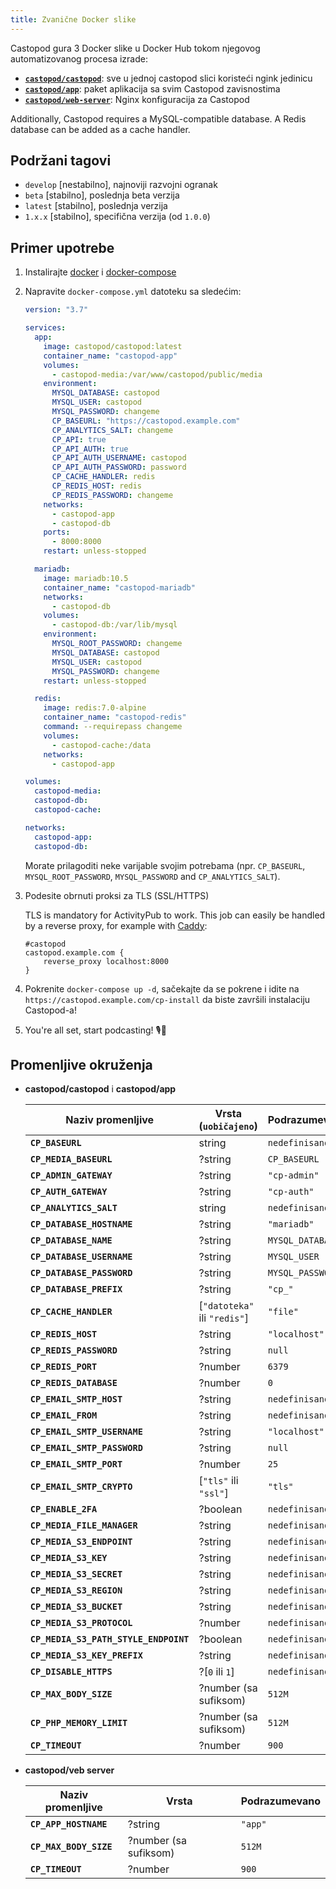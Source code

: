 ```yaml
---
title: Zvanične Docker slike
---
```


Castopod gura 3 Docker slike u Docker Hub tokom njegovog automatizovanog procesa
izrade:

- [**`castopod/castopod`**](https://hub.docker.com/r/castopod/castopod): sve u
  jednoj castopod slici koristeći ngink jedinicu
- [**`castopod/app`**](https://hub.docker.com/r/castopod/app): paket aplikacija
  sa svim Castopod zavisnostima
- [**`castopod/web-server`**](https://hub.docker.com/r/castopod/web-server):
  Nginx konfiguracija za Castopod

Additionally, Castopod requires a MySQL-compatible database. A Redis database
can be added as a cache handler.

## Podržani tagovi

- `develop` [nestabilno], najnoviji razvojni ogranak
- `beta` [stabilno], poslednja beta verzija
- `latest` [stabilno], poslednja verzija
- `1.x.x` [stabilno], specifična verzija (od `1.0.0`)

## Primer upotrebe

1. Instalirajte [docker](https://docs.docker.com/get-docker/) i
   [docker-compose](https://docs.docker.com/compose/install/)

2. Napravite `docker-compose.yml` datoteku sa sledećim:

   ```yml
   version: "3.7"

   services:
     app:
       image: castopod/castopod:latest
       container_name: "castopod-app"
       volumes:
         - castopod-media:/var/www/castopod/public/media
       environment:
         MYSQL_DATABASE: castopod
         MYSQL_USER: castopod
         MYSQL_PASSWORD: changeme
         CP_BASEURL: "https://castopod.example.com"
         CP_ANALYTICS_SALT: changeme
         CP_API: true
         CP_API_AUTH: true
         CP_API_AUTH_USERNAME: castopod
         CP_API_AUTH_PASSWORD: password
         CP_CACHE_HANDLER: redis
         CP_REDIS_HOST: redis
         CP_REDIS_PASSWORD: changeme
       networks:
         - castopod-app
         - castopod-db
       ports:
         - 8000:8000
       restart: unless-stopped

     mariadb:
       image: mariadb:10.5
       container_name: "castopod-mariadb"
       networks:
         - castopod-db
       volumes:
         - castopod-db:/var/lib/mysql
       environment:
         MYSQL_ROOT_PASSWORD: changeme
         MYSQL_DATABASE: castopod
         MYSQL_USER: castopod
         MYSQL_PASSWORD: changeme
       restart: unless-stopped

     redis:
       image: redis:7.0-alpine
       container_name: "castopod-redis"
       command: --requirepass changeme
       volumes:
         - castopod-cache:/data
       networks:
         - castopod-app

   volumes:
     castopod-media:
     castopod-db:
     castopod-cache:

   networks:
     castopod-app:
     castopod-db:
   ```

   Morate prilagoditi neke varijable svojim potrebama (npr. `CP_BASEURL`,
   `MYSQL_ROOT_PASSWORD`, `MYSQL_PASSWORD` and `CP_ANALYTICS_SALT`).

3. Podesite obrnuti proksi za TLS (SSL/HTTPS)

   TLS is mandatory for ActivityPub to work. This job can easily be handled by
   a reverse proxy, for example with [Caddy](https://caddyserver.com/):

   ```
   #castopod
   castopod.example.com {
       reverse_proxy localhost:8000
   }
   ```

4. Pokrenite `docker-compose up -d`, sačekajte da se pokrene i idite na
   `https://castopod.example.com/cp-install` da biste završili instalaciju
   Castopod-a!

5. You're all set, start podcasting! 🎙️🚀

## Promenljive okruženja

- **castopod/castopod** i **castopod/app**

  | Naziv promenljive                     | Vrsta (`uobičajeno`)         | Podrazumevano    |
  | ------------------------------------- | ---------------------------- | ---------------- |
  | **`CP_BASEURL`**                      | string                       | `nedefinisano`   |
  | **`CP_MEDIA_BASEURL`**                | ?string                      | `CP_BASEURL`     |
  | **`CP_ADMIN_GATEWAY`**                | ?string                      | `"cp-admin"`     |
  | **`CP_AUTH_GATEWAY`**                 | ?string                      | `"cp-auth"`      |
  | **`CP_ANALYTICS_SALT`**               | string                       | `nedefinisano`   |
  | **`CP_DATABASE_HOSTNAME`**            | ?string                      | `"mariadb"`      |
  | **`CP_DATABASE_NAME`**                | ?string                      | `MYSQL_DATABASE` |
  | **`CP_DATABASE_USERNAME`**            | ?string                      | `MYSQL_USER`     |
  | **`CP_DATABASE_PASSWORD`**            | ?string                      | `MYSQL_PASSWORD` |
  | **`CP_DATABASE_PREFIX`**              | ?string                      | `"cp_"`          |
  | **`CP_CACHE_HANDLER`**                | [`"datoteka"` ili `"redis"`] | `"file"`         |
  | **`CP_REDIS_HOST`**                   | ?string                      | `"localhost"`    |
  | **`CP_REDIS_PASSWORD`**               | ?string                      | `null`           |
  | **`CP_REDIS_PORT`**                   | ?number                      | `6379`           |
  | **`CP_REDIS_DATABASE`**               | ?number                      | `0`              |
  | **`CP_EMAIL_SMTP_HOST`**              | ?string                      | `nedefinisano`   |
  | **`CP_EMAIL_FROM`**                   | ?string                      | `nedefinisano`   |
  | **`CP_EMAIL_SMTP_USERNAME`**          | ?string                      | `"localhost"`    |
  | **`CP_EMAIL_SMTP_PASSWORD`**          | ?string                      | `null`           |
  | **`CP_EMAIL_SMTP_PORT`**              | ?number                      | `25`             |
  | **`CP_EMAIL_SMTP_CRYPTO`**            | [`"tls"` ili `"ssl"`]        | `"tls"`          |
  | **`CP_ENABLE_2FA`**                   | ?boolean                     | `nedefinisano`   |
  | **`CP_MEDIA_FILE_MANAGER`**           | ?string                      | `nedefinisano`   |
  | **`CP_MEDIA_S3_ENDPOINT`**            | ?string                      | `nedefinisano`   |
  | **`CP_MEDIA_S3_KEY`**                 | ?string                      | `nedefinisano`   |
  | **`CP_MEDIA_S3_SECRET`**              | ?string                      | `nedefinisano`   |
  | **`CP_MEDIA_S3_REGION`**              | ?string                      | `nedefinisano`   |
  | **`CP_MEDIA_S3_BUCKET`**              | ?string                      | `nedefinisano`   |
  | **`CP_MEDIA_S3_PROTOCOL`**            | ?number                      | `nedefinisano`   |
  | **`CP_MEDIA_S3_PATH_STYLE_ENDPOINT`** | ?boolean                     | `nedefinisano`   |
  | **`CP_MEDIA_S3_KEY_PREFIX`**          | ?string                      | `nedefinisano`   |
  | **`CP_DISABLE_HTTPS`**                | ?[`0` ili `1`]               | `nedefinisano`   |
  | **`CP_MAX_BODY_SIZE`**                | ?number (sa sufiksom)        | `512M`           |
  | **`CP_PHP_MEMORY_LIMIT`**             | ?number (sa sufiksom)        | `512M`           |
  | **`CP_TIMEOUT`**                      | ?number                      | `900`            |

- **castopod/veb server**

  | Naziv promenljive      | Vrsta                 | Podrazumevano |
  | ---------------------- | --------------------- | ------------- |
  | **`CP_APP_HOSTNAME`**  | ?string               | `"app"`       |
  | **`CP_MAX_BODY_SIZE`** | ?number (sa sufiksom) | `512M`        |
  | **`CP_TIMEOUT`**       | ?number               | `900`         |
